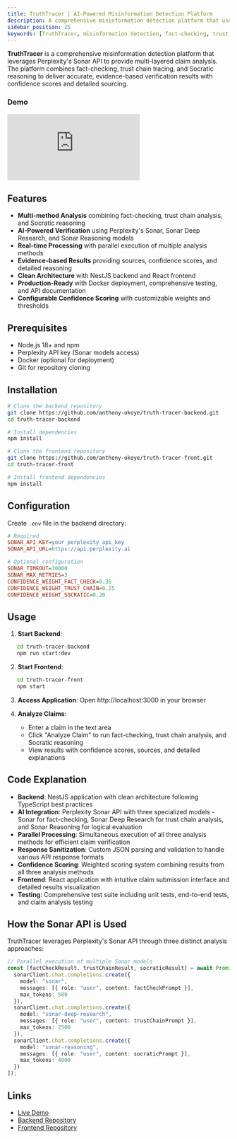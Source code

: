 ---
title: TruthTracer | AI-Powered Misinformation Detection Platform
description: A comprehensive misinformation detection platform that uses Perplexity's Sonar API to analyze claims, trace trust chains, and provide Socratic reasoning for fact verification
sidebar_position: 25
keywords: [TruthTracer, misinformation detection, fact-checking, trust chain analysis, Socratic reasoning, Perplexity, Sonar API, NestJS, React]
---

**TruthTracer** is a comprehensive misinformation detection platform that leverages Perplexity's Sonar API to provide multi-layered claim analysis. The platform combines fact-checking, trust chain tracing, and Socratic reasoning to deliver accurate, evidence-based verification results with confidence scores and detailed sourcing.

### Demo

<iframe
  className="w-full aspect-video rounded-xl"
  src="https://www.youtube.com/embed/twXeyK5ajyE"
  title="YouTube video player"
  frameBorder="0"
  allow="accelerometer; autoplay; clipboard-write; encrypted-media; gyroscope; picture-in-picture"
  allowFullScreen
></iframe>

## Features

* **Multi-method Analysis** combining fact-checking, trust chain analysis, and Socratic reasoning
* **AI-Powered Verification** using Perplexity's Sonar, Sonar Deep Research, and Sonar Reasoning models
* **Real-time Processing** with parallel execution of multiple analysis methods
* **Evidence-based Results** providing sources, confidence scores, and detailed reasoning
* **Clean Architecture** with NestJS backend and React frontend
* **Production-Ready** with Docker deployment, comprehensive testing, and API documentation
* **Configurable Confidence Scoring** with customizable weights and thresholds

## Prerequisites

* Node.js 18+ and npm
* Perplexity API key (Sonar models access)
* Docker (optional for deployment)
* Git for repository cloning

## Installation

```bash
# Clone the backend repository
git clone https://github.com/anthony-okoye/truth-tracer-backend.git
cd truth-tracer-backend

# Install dependencies
npm install

# Clone the frontend repository
git clone https://github.com/anthony-okoye/truth-tracer-front.git
cd truth-tracer-front

# Install frontend dependencies
npm install
```

## Configuration

Create `.env` file in the backend directory:
```ini
# Required
SONAR_API_KEY=your_perplexity_api_key
SONAR_API_URL=https://api.perplexity.ai

# Optional configuration
SONAR_TIMEOUT=30000
SONAR_MAX_RETRIES=3
CONFIDENCE_WEIGHT_FACT_CHECK=0.35
CONFIDENCE_WEIGHT_TRUST_CHAIN=0.25
CONFIDENCE_WEIGHT_SOCRATIC=0.20
```

## Usage

1. **Start Backend**:
```bash
   cd truth-tracer-backend
   npm run start:dev
   ```

2. **Start Frontend**:
```bash
   cd truth-tracer-front
   npm start
   ```

3. **Access Application**: Open http://localhost:3000 in your browser

4. **Analyze Claims**:
   - Enter a claim in the text area
   - Click "Analyze Claim" to run fact-checking, trust chain analysis, and Socratic reasoning
   - View results with confidence scores, sources, and detailed explanations

## Code Explanation

* **Backend**: NestJS application with clean architecture following TypeScript best practices
* **AI Integration**: Perplexity Sonar API with three specialized models - Sonar for fact-checking, Sonar Deep Research for trust chain analysis, and Sonar Reasoning for logical evaluation
* **Parallel Processing**: Simultaneous execution of all three analysis methods for efficient claim verification
* **Response Sanitization**: Custom JSON parsing and validation to handle various API response formats
* **Confidence Scoring**: Weighted scoring system combining results from all three analysis methods
* **Frontend**: React application with intuitive claim submission interface and detailed results visualization
* **Testing**: Comprehensive test suite including unit tests, end-to-end tests, and claim analysis testing

## How the Sonar API is Used

TruthTracer leverages Perplexity's Sonar API through three distinct analysis approaches:

```typescript
// Parallel execution of multiple Sonar models
const [factCheckResult, trustChainResult, socraticResult] = await Promise.all([
  sonarClient.chat.completions.create({
    model: "sonar",
    messages: [{ role: "user", content: factCheckPrompt }],
    max_tokens: 500
  }),
  sonarClient.chat.completions.create({
    model: "sonar-deep-research", 
    messages: [{ role: "user", content: trustChainPrompt }],
    max_tokens: 2500
  }),
  sonarClient.chat.completions.create({
    model: "sonar-reasoning",
    messages: [{ role: "user", content: socraticPrompt }],
    max_tokens: 4000
  })
]);
```

## Links

- [Live Demo](https://truthtracer.netlify.app/)
- [Backend Repository](https://github.com/anthony-okoye/truth-tracer-backend)
- [Frontend Repository](https://github.com/anthony-okoye/truth-tracer-front)
